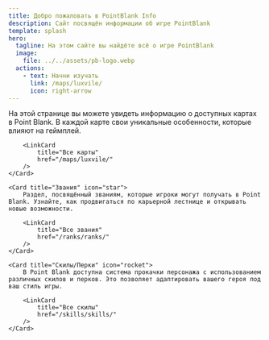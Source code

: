 ```yaml
---
title: Добро пожаловать в PointBlank Info
description: Сайт посвящён информации об игре PointBlank
template: splash
hero:
  tagline: На этом сайте вы найдёте всё о игре PointBlank
  image:
    file: ../../assets/pb-logo.webp
  actions:
    - text: Начни изучать
      link: /maps/luxvile/
      icon: right-arrow
---
```



<CardGrid stagger>
	<Card title="Карты в Point Blank" icon="open-book">
		На этой странице вы можете увидеть информацию о доступных картах в Point Blank. В каждой карте свои уникальные особенности, которые влияют на геймплей.

		<LinkCard
			title="Все карты"
			href="/maps/luxvile/"
		/>
	</Card>

	<Card title="Звания" icon="star">
		Раздел, посвящённый званиям, которые игроки могут получать в Point Blank. Узнайте, как продвигаться по карьерной лестнице и открывать новые возможности.

		<LinkCard
			title="Все звания"
			href="/ranks/ranks/"
		/>
	</Card>

	<Card title="Скилы/Перки" icon="rocket">
		В Point Blank доступна система прокачки персонажа с использованием различных скилов и перков. Это позволяет адаптировать вашего героя под ваш стиль игры.

		<LinkCard
			title="Все скилы"
			href="/skills/skills/"
		/>
	</Card>
</CardGrid>
